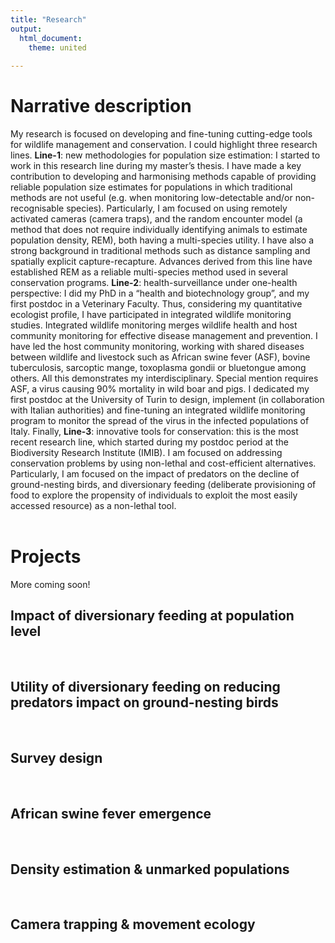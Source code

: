 ```yaml
---
title: "Research"
output: 
  html_document:
    theme: united
  
---
```


# **Narrative description**
My research is focused on developing and fine-tuning cutting-edge tools for wildlife management and conservation. I could highlight three research lines. **Line-1**: new methodologies for population size estimation: I started to work in this research line during my master's thesis. I have made a key contribution to developing and harmonising methods capable of providing reliable population size estimates for populations in which traditional methods are not useful (e.g. when monitoring low-detectable and/or non-recognisable species). Particularly, I am focused on using remotely activated cameras (camera traps), and the random encounter model (a method that does not require individually identifying animals to estimate population density, REM), both having a multi-species utility. I have also a strong background in traditional methods such as distance sampling and spatially explicit capture-recapture. Advances derived from this line have established REM as a reliable multi-species method used in several conservation programs. **Line-2**: health-surveillance under one-health perspective: I did my PhD in a “health and biotechnology group”, and my first postdoc in a Veterinary Faculty. Thus, considering my quantitative ecologist profile, I have participated in integrated wildlife monitoring studies. Integrated wildlife monitoring merges wildlife health and host community monitoring for effective disease management and prevention. I have led the host community monitoring, working with shared diseases between wildlife and livestock such as African swine fever (ASF), bovine tuberculosis, sarcoptic mange, toxoplasma gondii or bluetongue among others. All this demonstrates my interdisciplinary. Special mention requires ASF, a virus causing 90% mortality in wild boar and pigs. I dedicated my first postdoc at the University of Turin to design, implement (in collaboration with Italian authorities) and fine-tuning an integrated wildlife monitoring program to monitor the spread of the virus in the infected populations of Italy. Finally, **Line-3**: innovative tools for conservation: this is the most recent research line, which started during my postdoc period at the Biodiversity Research Institute (IMIB). I am focused on addressing conservation problems by using non-lethal and cost-efficient alternatives. Particularly, I am focused on the impact of predators on the decline of ground-nesting birds, and diversionary feeding (deliberate provisioning of food to explore the propensity of individuals to exploit the most easily accessed resource) as a non-lethal tool.
<br/>
<br/>

# **Projects**
More coming soon!

## **Impact of diversionary feeding at population level**
<br/>

## **Utility of diversionary feeding on reducing predators impact on ground-nesting birds**
<br/>

## **Survey design**
<br/>

## **African swine fever emergence**
<br/>

## **Density estimation & unmarked populations**
<br/>

## **Camera trapping & movement ecology**
<br/>